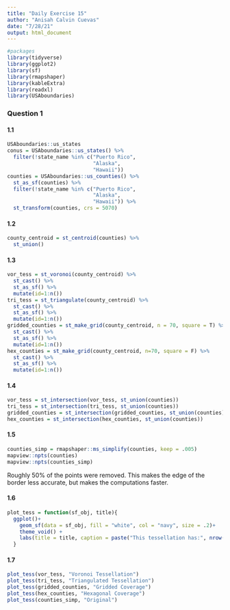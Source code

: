 ```yaml
---
title: "Daily Exercise 15"
author: "Anisah Calvin Cuevas"
date: "7/28/21"
output: html_document
---
```

```r
#packages 
library(tidyverse)
library(ggplot2)
library(sf)
library(rmapshaper)
library(kableExtra)
library(readxl)
library(USAboundaries)
```
### Question 1
#### 1.1
```r
USAboundaries::us_states
conus = USAboundaries::us_states() %>%
  filter(!state_name %in% c("Puerto Rico",
                            "Alaska",
                            "Hawaii"))
counties = USAboundaries::us_counties() %>%
  st_as_sf(counties) %>%
  filter(!state_name %in% c("Puerto Rico",
                            "Alaska",
                            "Hawaii")) %>%
  st_transform(counties, crs = 5070)
```

#### 1.2
```r
county_centroid = st_centroid(counties) %>%
  st_union()
```

#### 1.3 
```r
vor_tess = st_voronoi(county_centroid) %>%
  st_cast() %>%
  st_as_sf() %>%
  mutate(id=1:n())
tri_tess = st_triangulate(county_centroid) %>%
  st_cast() %>%
  st_as_sf() %>%
  mutate(id=1:n())
gridded_counties = st_make_grid(county_centroid, n = 70, square = T) %>%
  st_cast() %>%
  st_as_sf() %>%
  mutate(id=1:n())
hex_counties = st_make_grid(county_centroid, n=70, square = F) %>%
  st_cast() %>%
  st_as_sf() %>%
  mutate(id=1:n())
```

#### 1.4 
```r
vor_tess = st_intersection(vor_tess, st_union(counties))
tri_tess = st_intersection(tri_tess, st_union(counties))
gridded_counties = st_intersection(gridded_counties, st_union(counties))
hex_counties = st_intersection(hex_counties, st_union(counties))
```

#### 1.5 
```r
counties_simp = rmapshaper::ms_simplify(counties, keep = .005)
mapview::npts(counties)
mapview::npts(counties_simp)
```
Roughly 50% of the points were removed. This makes the edge of the border less accurate, but makes the computations faster.
 
#### 1.6 
```r
plot_tess = function(sf_obj, title){
  ggplot()+
    geom_sf(data = sf_obj, fill = "white", col = "navy", size = .2)+
    theme_void() +
    labs(title = title, caption = paste("This tessellation has:", nrow(sf_obj), "features." ))
  }
```

#### 1.7 
```r
plot_tess(vor_tess, "Voronoi Tessellation")
plot_tess(tri_tess, "Triangulated Tessellation")
plot_tess(gridded_counties, "Gridded Coverage")
plot_tess(hex_counties, "Hexagonal Coverage")
plot_tess(counties_simp, "Original")
```
